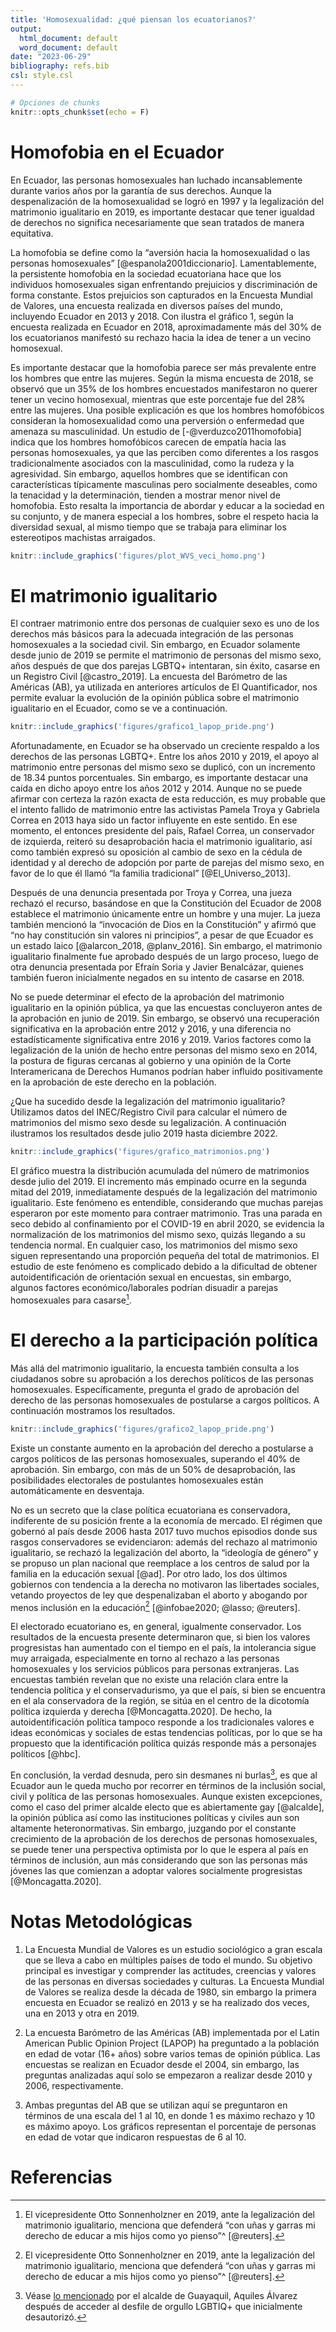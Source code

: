 ```yaml
---
title: 'Homosexualidad: ¿qué piensan los ecuatorianos?'
output:
  html_document: default
  word_document: default
date: "2023-06-29"
bibliography: refs.bib
csl: style.csl
---
```


```r
# Opciones de chunks
knitr::opts_chunk$set(echo = F)
```

# Homofobia en el Ecuador

En Ecuador, las personas homosexuales han luchado incansablemente durante varios años por la garantía de sus derechos. Aunque la despenalización de la homosexualidad se logró en 1997 y la legalización del matrimonio igualitario en 2019, es importante destacar que tener igualdad de derechos no significa necesariamente que sean tratados de manera equitativa.

La homofobia se define como la "aversión hacia la homosexualidad o las personas homosexuales" [@espanola2001diccionario]. Lamentablemente, la persistente homofobia en la sociedad ecuatoriana hace que los individuos homosexuales sigan enfrentando prejuicios y discriminación de forma constante. Estos prejuicios son capturados en la Encuesta Mundial de Valores, una encuesta realizada en diversos países del mundo, incluyendo Ecuador en 2013 y 2018. Con ilustra el gráfico 1, según la encuesta realizada en Ecuador en 2018, aproximadamente más del 30% de los ecuatorianos manifestó su rechazo hacia la idea de tener a un vecino homosexual.

Es importante destacar que la homofobia parece ser más prevalente entre los hombres que entre las mujeres. Según la misma encuesta de 2018, se observó que un 35% de los hombres encuestados manifestaron no querer tener un vecino homosexual, mientras que este porcentaje fue del 28% entre las mujeres. Una posible explicación es que los hombres homofóbicos consideran la homosexualidad como una perversión o enfermedad que amenaza su masculinidad. Un estudio de [-@verduzco2011homofobia] indica que los hombres homofóbicos carecen de empatía hacia las personas homosexuales, ya que las perciben como diferentes a los rasgos tradicionalmente asociados con la masculinidad, como la rudeza y la agresividad. Sin embargo, aquellos hombres que se identifican con características típicamente masculinas pero socialmente deseables, como la tenacidad y la determinación, tienden a mostrar menor nivel de homofobia. Esto resalta la importancia de abordar y educar a la sociedad en su conjunto, y de manera especial a los hombres, sobre el respeto hacia la diversidad sexual, al mismo tiempo que se trabaja para eliminar los estereotipos machistas arraigados.

```r
knitr::include_graphics('figures/plot_WVS_veci_homo.png')
```

# El matrimonio igualitario

El contraer matrimonio entre dos personas de cualquier sexo es uno de los derechos más básicos para la adecuada integración de las personas homosexuales a la sociedad civil. Sin embargo, en Ecuador solamente desde junio de 2019 se permite el matrimonio de personas del mismo sexo, años después de que dos parejas LGBTQ+ intentaran, sin éxito, casarse en un Registro Civil [@castro_2019]. La encuesta del Barómetro de las Américas (AB), ya utilizada en anteriores artículos de El Quantificador, nos permite evaluar la evolución de la opinión pública sobre el matrimonio igualitario en el Ecuador, como se ve a continuación.

```r
knitr::include_graphics('figures/grafico1_lapop_pride.png')
```

Afortunadamente, en Ecuador se ha observado un creciente respaldo a los derechos de las personas LGBTQ+. Entre los años 2010 y 2019, el apoyo al matrimonio entre personas del mismo sexo se duplicó, con un incremento de 18.34 puntos porcentuales. Sin embargo, es importante destacar una caída en dicho apoyo entre los años 2012 y 2014. Aunque no se puede afirmar con certeza la razón exacta de esta reducción, es muy probable que el intento fallido de matrimonio entre las activistas Pamela Troya y Gabriela Correa en 2013 haya sido un factor influyente en este sentido. En ese momento, el entonces presidente del país, Rafael Correa, un conservador de izquierda, reiteró su desaprobación hacia el matrimonio igualitario, así como también expresó su oposición al cambio de sexo en la cédula de identidad y al derecho de adopción por parte de parejas del mismo sexo, en favor de lo que él llamó "la familia tradicional" [@El_Universo_2013].

Después de una denuncia presentada por Troya y Correa, una jueza rechazó el recurso, basándose en que la Constitución del Ecuador de 2008 establece el matrimonio únicamente entre un hombre y una mujer. La jueza también mencionó la "invocación de Dios en la Constitución" y afirmó que "no hay constitución sin valores ni principios", a pesar de que Ecuador es un estado laico [@alarcon_2018, @planv_2016]. Sin embargo, el matrimonio igualitario finalmente fue aprobado después de un largo proceso, luego de otra denuncia presentada por Efraín Soria y Javier Benalcázar, quienes también fueron inicialmente negados en su intento de casarse en 2018.

No se puede determinar el efecto de la aprobación del matrimonio igualitario en la opinión pública, ya que las encuestas concluyeron antes de la aprobación en junio de 2019. Sin embargo, se observó una recuperación significativa en la aprobación entre 2012 y 2016, y una diferencia no estadísticamente significativa entre 2016 y 2019. Varios factores como la legalización de la unión de hecho entre personas del mismo sexo en 2014, la postura de figuras cercanas al gobierno y una opinión de la Corte Interamericana de Derechos Humanos podrían haber influido positivamente en la aprobación de este derecho en la población.

¿Que ha sucedido desde la legalización del matrimonio igualitario? Utilizamos datos del INEC/Registro Civil para calcular el número de matrimonios del mismo sexo desde su legalización. A continuación ilustramos los resultados desde julio 2019 hasta diciembre 2022.

```r
knitr::include_graphics('figures/grafico_matrimonios.png')
```

El gráfico muestra la distribución acumulada del número de matrimonios desde julio del 2019. El incremento más empinado ocurre en la segunda mitad del 2019, inmediatamente después de la legalización del matrimonio igualitario. Este fenómeno es entendible, considerando que muchas parejas esperaron por este momento para contraer matrimonio. Tras una parada en seco debido al confinamiento por el COVID-19 en abril 2020, se evidencia la normalización de los matrimonios del mismo sexo, quizás llegando a su tendencia normal. En cualquier caso, los matrimonios del mismo sexo siguen representando una proporción pequeña del total de matrimonios. El estudio de este fenómeno es complicado debido a la dificultad de obtener autoidentificación de orientación sexual en encuestas, sin embargo, algunos factores económico/laborales podrían disuadir a parejas homosexuales para casarse[^2].

[^2]: Brown (1998) demuestra las diferencias de ingresos entre parejas homosexuales y heterosexuales, en donde las últimas ganan más [@Brown_1998]. Contraer matrimonio podría acentuar la discriminación si la pareja ha mantenido en secreto su relación.

# El derecho a la participación política

Más allá del matrimonio igualitario, la encuesta también consulta a los ciudadanos sobre su aprobación a los derechos políticos de las personas homosexuales. Específicamente, pregunta el grado de aprobación del derecho de las personas homosexuales de postularse a cargos políticos. A continuación mostramos los resultados.

```r
knitr::include_graphics('figures/grafico2_lapop_pride.png')
```

Existe un constante aumento en la aprobación del derecho a postularse a cargos políticos de las personas homosexuales, superando el 40% de aprobación. Sin embargo, con más de un 50% de desaprobación, las posibilidades electorales de postulantes homosexuales están automáticamente en desventaja.

No es un secreto que la clase política ecuatoriana es conservadora, indiferente de su posición frente a la economía de mercado. El régimen que gobernó al país desde 2006 hasta 2017 tuvo muchos episodios donde sus rasgos conservadores se evidenciaron: además del rechazo al matrimonio igualitario, se rechazó la legalización del aborto, la "ideología de género" y se propuso un plan nacional que reemplace a los centros de salud por la familia en la educación sexual [@ad]. Por otro lado, los dos últimos gobiernos con tendencia a la derecha no motivaron las libertades sociales, vetando proyectos de ley que despenalizaban el aborto y abogando por menos inclusión en la educación[^2] [@infobae2020; @lasso; @reuters].

[^2]: El vicepresidente Otto Sonnenholzner en 2019, ante la legalización del matrimonio igualitario, menciona que defenderá "con uñas y garras mi derecho de educar a mis hijos como yo pienso"\^ [@reuters].

El electorado ecuatoriano es, en general, igualmente conservador. Los resultados de la encuesta presente determinaron que, si bien los valores progresistas han aumentado con el tiempo en el país, la intolerancia sigue muy arraigada, especialmente en torno al rechazo a las personas homosexuales y los servicios públicos para personas extranjeras. Las encuestas también revelan que no existe una relación clara entre la tendencia política y el conservadurismo, ya que el país, si bien se encuentra en el ala conservadora de la región, se sitúa en el centro de la dicotomía política izquierda y derecha [@Moncagatta.2020]. De hecho, la autoidentificación política tampoco responde a los tradicionales valores e ideas económicas y sociales de estas tendencias políticas, por lo que se ha propuesto que la identificación política quizás responde más a personajes políticos [@hbc].

En conclusión, la verdad desnuda, pero sin desmanes ni burlas[^3], es que al Ecuador aun le queda mucho por recorrer en términos de la inclusión social, civil y política de las personas homosexuales. Aunque existen excepciones, como el caso del primer alcalde electo que es abiertamente gay [@alcalde], la opinión pública así como las instituciones políticas y civiles aun son altamente heteronormativas. Sin embargo, juzgando por el constante crecimiento de la aprobación de los derechos de personas homosexuales, se puede tener una perspectiva optimista por lo que le espera al país en términos de inclusión, aun más considerando que son las personas más jóvenes las que comienzan a adoptar valores socialmente progresistas [@Moncagatta.2020].

[^3]: Véase [lo mencionado](https://www.eluniverso.com/noticias/informes/no-desmanes-no-desnudos-ni-burlas-dijo-el-alcalde-aquiles-alvarez-tras-acuerdo-con-colectivo-lgbtiq-para-que-lmarcha-del-orgullo-se-realice-en-el-centro-de-guayaquil-nota/) por el alcalde de Guayaquil, Aquiles Álvarez después de acceder al desfile de orgullo LGBTIQ+ que inicialmente desautorizó.

# Notas Metodológicas

1. La Encuesta Mundial de Valores es un estudio sociológico a gran escala que se lleva a cabo en múltiples países de todo el mundo. Su objetivo principal es investigar y comprender las actitudes, creencias y valores de las personas en diversas sociedades y culturas. La Encuesta Mundial de Valores se realiza desde la década de 1980, sin embargo la primera encuesta en Ecuador se realizó en 2013 y se ha realizado dos veces, una en 2013 y otra en 2019.

2.  La encuesta Barómetro de las Américas (AB) implementada por el Latin American Public Opinion Project (LAPOP) ha preguntado a la población en edad de votar (16+ años) sobre varios temas de opinión pública. Las encuestas se realizan en Ecuador desde el 2004, sin embargo, las preguntas analizadas aquí solo se empezaron a realizar desde 2010 y 2006, respectivamente.

3.  Ambas preguntas del AB que se utilizan aquí se preguntaron en términos de una escala del 1 al 10, en donde 1 es máximo rechazo y 10 es máximo apoyo. Los gráficos representan el porcentaje de personas en edad de votar que indicaron respuestas de 6 al 10.

# Referencias
